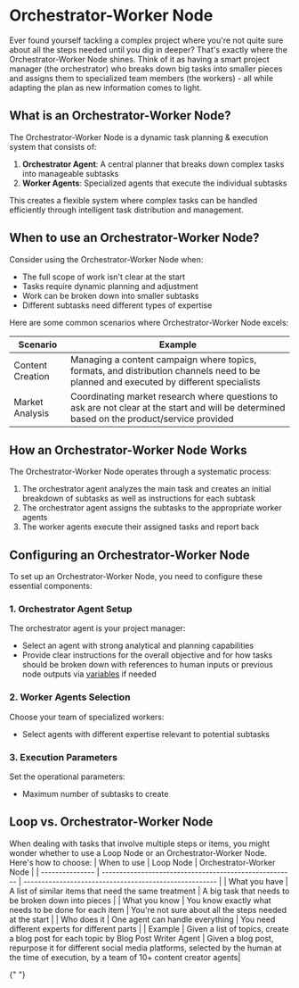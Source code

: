 # Orchestrator-Worker Node

Ever found yourself tackling a complex project where you're not quite sure about all the steps needed until you dig in deeper? That's exactly where the Orchestrator-Worker Node shines. Think of it as having a smart project manager (the orchestrator) who breaks down big tasks into smaller pieces and assigns them to specialized team members (the workers) - all while adapting the plan as new information comes to light.

## What is an Orchestrator-Worker Node?

The Orchestrator-Worker Node is a dynamic task planning & execution system that consists of:

1. **Orchestrator Agent**: A central planner that breaks down complex tasks into manageable subtasks
2. **Worker Agents**: Specialized agents that execute the individual subtasks

This creates a flexible system where complex tasks can be handled efficiently through intelligent task distribution and management.

## When to use an Orchestrator-Worker Node?

Consider using the Orchestrator-Worker Node when:

- The full scope of work isn't clear at the start
- Tasks require dynamic planning and adjustment
- Work can be broken down into smaller subtasks
- Different subtasks need different types of expertise

Here are some common scenarios where Orchestrator-Worker Node excels:

| Scenario         | Example                                                                                                                                     |
| ---------------- | ------------------------------------------------------------------------------------------------------------------------------------------- |
| Content Creation | Managing a content campaign where topics, formats, and distribution channels need to be planned and executed by different specialists       |
| Market Analysis  | Coordinating market research where questions to ask are not clear at the start and will be determined based on the product/service provided |

## How an Orchestrator-Worker Node Works

The Orchestrator-Worker Node operates through a systematic process:

1. The orchestrator agent analyzes the main task and creates an initial breakdown of subtasks as well as instructions for each subtask
2. The orchestrator agent assigns the subtasks to the appropriate worker agents
3. The worker agents execute their assigned tasks and report back

## Configuring an Orchestrator-Worker Node

To set up an Orchestrator-Worker Node, you need to configure these essential components:

### 1. Orchestrator Agent Setup

The orchestrator agent is your project manager:

- Select an agent with strong analytical and planning capabilities
- Provide clear instructions for the overall objective and for how tasks should be broken down with references to human inputs or previous node outputs via [variables](/workflow/build/variables) if needed

### 2. Worker Agents Selection

Choose your team of specialized workers:

- Select agents with different expertise relevant to potential subtasks

### 3. Execution Parameters

Set the operational parameters:

- Maximum number of subtasks to create

## Loop vs. Orchestrator-Worker Node

When dealing with tasks that involve multiple steps or items, you might wonder whether to use a Loop Node or an Orchestrator-Worker Node. Here's how to choose:
| When to use | Loop Node | Orchestrator-Worker Node |
| --------------- | ------------------------------------------------------ | ------------------------------------------------------ |
| What you have | A list of similar items that need the same treatment | A big task that needs to be broken down into pieces |
| What you know | You know exactly what needs to be done for each item | You're not sure about all the steps needed at the start |
| Who does it | One agent can handle everything | You need different experts for different parts |
| Example | Given a list of topics, create a blog post for each topic by Blog Post Writer Agent | Given a blog post, repurpose it for different social media platforms, selected by the human at the time of execution, by a team of 10+ content creator agents|


<PageFooter />{" "}
